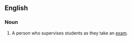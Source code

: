 {{see|Proctor}}
==English==

===Noun===
{{en-noun}}
# A person who supervises students as they take an [[exam]].